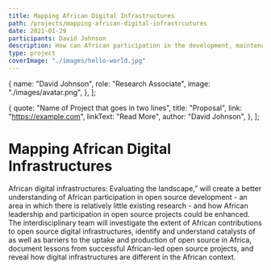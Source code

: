 ```yaml
---
title: Mapping African Digital Infrastructures
path: /projects/mapping-african-digital-infrastrcutures
date: 2021-01-29
participants: David Johnson
description: How can African participation in the development, maintenance and application of the global open source digital infrastructure be enhanced?
type: project
coverImage: "./images/hello-world.jpg"
---
```


  {
    name: "David Johnson",
    role: "Research Associate",
    image: "./images/avatar.png",
  },
];

  {
    quote: "Name of Project that goes in two lines",
    title: "Proposal",
    link: "https://example.com",
    linkText: "Read More",
    author: "David Johnson",
  },
];

# Mapping African Digital Infrastructures

African digital infrastructures: Evaluating the landscape,” will create a better understanding of African participation in open source development - an area in which there is relatively little existing research - and how African leadership and participation in open source projects could be enhanced. The interdisciplinary team will investigate the extent of African contributions to open source digital infrastructures, identify and understand catalysts of as well as barriers to the uptake and production of open source in Africa, document lessons from successful African-led open source projects, and reveal how digital infrastructures are different in the African context.
